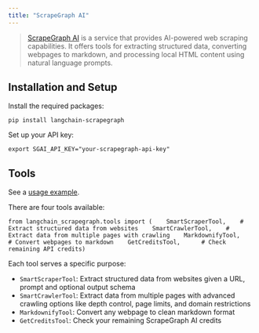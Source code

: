 ```yaml
---
title: "ScrapeGraph AI"
---
```


> [ScrapeGraph AI](https://scrapegraphai.com) is a service that provides AI-powered web scraping capabilities. It offers tools for extracting structured data, converting webpages to markdown, and processing local HTML content using natural language prompts.

## Installation and Setup

Install the required packages:

```
pip install langchain-scrapegraph
```

Set up your API key:

```
export SGAI_API_KEY="your-scrapegraph-api-key"
```

## Tools

See a [usage example](/src/oss/integrations/tools/scrapegraph).

There are four tools available:

```
from langchain_scrapegraph.tools import (    SmartScraperTool,    # Extract structured data from websites    SmartCrawlerTool,    # Extract data from multiple pages with crawling    MarkdownifyTool,     # Convert webpages to markdown    GetCreditsTool,      # Check remaining API credits)
```

Each tool serves a specific purpose:

* `SmartScraperTool`: Extract structured data from websites given a URL, prompt and optional output schema
* `SmartCrawlerTool`: Extract data from multiple pages with advanced crawling options like depth control, page limits, and domain restrictions
* `MarkdownifyTool`: Convert any webpage to clean markdown format
* `GetCreditsTool`: Check your remaining ScrapeGraph AI credits

